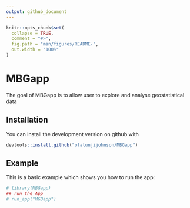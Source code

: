 ```yaml
---
output: github_document
---
```


<!-- README.md is generated from README.Rmd. Please edit that file -->

```r
knitr::opts_chunk$set(
  collapse = TRUE,
  comment = "#>",
  fig.path = "man/figures/README-",
  out.width = "100%"
)
```

# MBGapp

<!-- badges: start -->
<!-- badges: end -->

The goal of MBGapp is to allow user to explore and analyse geostatistical data

## Installation

<!-- You can install the released version of MBGapp from [CRAN](https://CRAN.R-project.org) with: -->

<!-- ``` r -->
<!-- install.packages("MBGapp") -->
<!-- ``` -->

You can install the development version on github with 

``` r
devtools::install.github("olatunjijohnson/MBGapp")
```

## Example

This is a basic example which shows you how to run the app:

```r
# library(MBGapp)
## run the App
# run_app("MGBapp")
```

